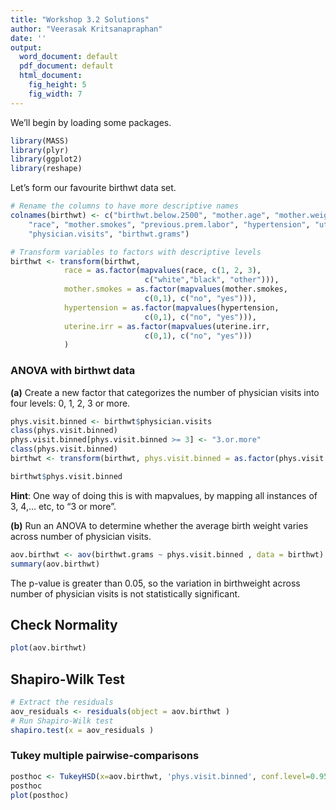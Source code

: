 ```yaml
---
title: "Workshop 3.2 Solutions"
author: "Veerasak Kritsanapraphan"
date: ''
output:
  word_document: default
  pdf_document: default
  html_document:
    fig_height: 5
    fig_width: 7
---
```


We'll begin by loading some packages.
```r
library(MASS)
library(plyr)
library(ggplot2)
library(reshape)
```

Let's form our favourite birthwt data set.

```r
# Rename the columns to have more descriptive names
colnames(birthwt) <- c("birthwt.below.2500", "mother.age", "mother.weight", 
    "race", "mother.smokes", "previous.prem.labor", "hypertension", "uterine.irr", 
    "physician.visits", "birthwt.grams")

# Transform variables to factors with descriptive levels
birthwt <- transform(birthwt, 
            race = as.factor(mapvalues(race, c(1, 2, 3), 
                              c("white","black", "other"))),
            mother.smokes = as.factor(mapvalues(mother.smokes, 
                              c(0,1), c("no", "yes"))),
            hypertension = as.factor(mapvalues(hypertension, 
                              c(0,1), c("no", "yes"))),
            uterine.irr = as.factor(mapvalues(uterine.irr, 
                              c(0,1), c("no", "yes")))
            )
```

### ANOVA with birthwt data

**(a)** Create a new factor that categorizes the number of physician visits into four levels: 0, 1, 2, 3 or more.  

```r
phys.visit.binned <- birthwt$physician.visits
class(phys.visit.binned)
phys.visit.binned[phys.visit.binned >= 3] <- "3.or.more"
class(phys.visit.binned)
birthwt <- transform(birthwt, phys.visit.binned = as.factor(phys.visit.binned))

birthwt$phys.visit.binned
```

**Hint**: One way of doing this is with mapvalues, by mapping all instances of 3, 4,... etc, to "3 or more".

**(b)** Run an ANOVA to determine whether the average birth weight varies across number of physician visits.

```r
aov.birthwt <- aov(birthwt.grams ~ phys.visit.binned , data = birthwt)
summary(aov.birthwt)
```

The p-value is greater than 0.05, so the variation in birthweight across number of physician visits is not statistically significant.  

## Check Normality
```r
plot(aov.birthwt)
```

## Shapiro-Wilk Test
```r
# Extract the residuals
aov_residuals <- residuals(object = aov.birthwt )
# Run Shapiro-Wilk test
shapiro.test(x = aov_residuals )
```

### Tukey multiple pairwise-comparisons
```r
posthoc <- TukeyHSD(x=aov.birthwt, 'phys.visit.binned', conf.level=0.95)
posthoc
plot(posthoc)
```